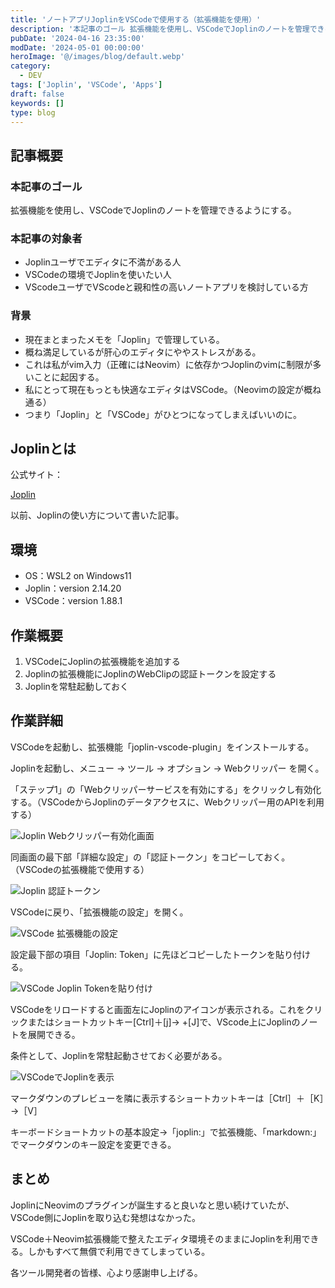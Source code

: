 ```yaml
---
title: 'ノートアプリJoplinをVSCodeで使用する（拡張機能を使用）'
description: '本記事のゴール 拡張機能を使用し、VSCodeでJoplinのノートを管理できるようにする。 本記事の対象者 *Joplinユーザでエディタに不満がある人 *VSCodeの環境でJoplinを使いたい人 *VScodeユーザでVScodeと親和性の高いノートアプリを検討している方 '
pubDate: '2024-04-16 23:35:00'
modDate: '2024-05-01 00:00:00'
heroImage: '@/images/blog/default.webp'
category:
  - DEV
tags: ['Joplin', 'VSCode', 'Apps']
draft: false
keywords: []
type: blog
---
```



## 記事概要

### 本記事のゴール

拡張機能を使用し、VSCodeでJoplinのノートを管理できるようにする。

### 本記事の対象者

- Joplinユーザでエディタに不満がある人
- VSCodeの環境でJoplinを使いたい人
- VScodeユーザでVScodeと親和性の高いノートアプリを検討している方

### 背景

- 現在まとまったメモを「Joplin」で管理している。
- 概ね満足しているが肝心のエディタにややストレスがある。
- これは私がvim入力（正確にはNeovim）に依存かつJoplinのvimに制限が多いことに起因する。
- 私にとって現在もっとも快適なエディタはVSCode。（Neovimの設定が概ね通る）
- つまり「Joplin」と「VSCode」がひとつになってしまえばいいのに。

## Joplinとは

公式サイト：

[Joplin](https://joplinapp.org/)

以前、Joplinの使い方について書いた記事。

<BlogCard
  title='Joplin おすすめ無料ノートアプリ（EverNote → OneNoteを経て）'
  description='Jopoinというノートアプリについて、特徴や使い方などを中心に解説します。Joplinはツリー構造でのメモ管理、複数のキーバインドを選択できるエディタ、マークダウン対応、異なる端末間での動機など充実した機能が揃ったアプリです。'
  url='https://www.neputa-note.net/2020/10/joplin/'
  domain='www.neputa-note.net'
/>

## 環境

- OS：WSL2 on Windows11
- Joplin：version 2.14.20
- VSCode：version 1.88.1

## 作業概要

1.  VSCodeにJoplinの拡張機能を追加する
2.  Joplinの拡張機能にJoplinのWebClipの認証トークンを設定する
3.  Joplinを常駐起動しておく

## 作業詳細

VSCodeを起動し、拡張機能「joplin-vscode-plugin」をインストールする。

<BlogCard
  title='joplin-vscode-plugin - Visual Studio Marketplace'
  description="Extension for Visual Studio Code - joplin's vscode integration"
  url='https://marketplace.visualstudio.com/items?itemName=rxliuli.joplin-vscode-plugin&utm_source=pocket_saves'
  domain='marketplace.visualstudio.com'
/>

Joplinを起動し、メニュー → ツール → オプション → Webクリッパー を開く。

「ステップ1」の「Webクリッパーサービスを有効にする」をクリックし有効化する。（VSCodeからJoplinのデータアクセスに、Webクリッパー用のAPIを利用する）

![Joplin Webクリッパー有効化画面](@/images/blog/vscode-joplin-01.webp)

同画面の最下部「詳細な設定」の「認証トークン」をコピーしておく。（VSCodeの拡張機能で使用する）

![Joplin 認証トークン](@/images/blog/vscode-joplin-02.webp)

VSCodeに戻り、「拡張機能の設定」を開く。

![VSCode 拡張機能の設定](@/images/blog/vscode-joplin-03.webp)

設定最下部の項目「Joplin: Token」に先ほどコピーしたトークンを貼り付ける。

![VSCode Joplin Tokenを貼り付け](@/images/blog/vscode-joplin-04.webp)

VSCodeをリロードすると画面左にJoplinのアイコンが表示される。これをクリックまたはショートカットキー[Ctrl]＋[j]→ +[J]で、VScode上にJoplinのノートを展開できる。

条件として、Joplinを常駐起動させておく必要がある。

![VSCodeでJoplinを表示](@/images/blog/vscode-joplin-05.webp)

マークダウンのプレビューを隣に表示するショートカットキーは［Ctrl］＋［K］→［V］

キーボードショートカットの基本設定→「joplin:」で拡張機能、「markdown:」でマークダウンのキー設定を変更できる。

## まとめ

JoplinにNeovimのプラグインが誕生すると良いなと思い続けていたが、VSCode側にJoplinを取り込む発想はなかった。

VSCode＋Neovim拡張機能で整えたエディタ環境そのままにJoplinを利用できる。しかもすべて無償で利用できてしまっている。

各ツール開発者の皆様、心より感謝申し上げる。
